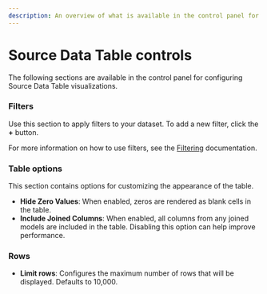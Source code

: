 ```yaml
---
description: An overview of what is available in the control panel for configuring Source Data Table visualizations.
---
```


# Source Data Table controls

The following sections are available in the control panel for configuring Source Data Table visualizations.

### Filters

Use this section to apply filters to your dataset. To add a new filter, click the **+** button.

For more information on how to use filters, see the [Filtering](../filter) documentation.

### Table options
This section contains options for customizing the appearance of the table.
- **Hide Zero Values**: When enabled, zeros are rendered as blank cells in the table.
- **Include Joined Columns**: When enabled, all columns from any joined models are included in the table. Disabling this option can help improve performance.

### Rows

- **Limit rows**: Configures the maximum number of rows that will be displayed. Defaults to 10,000.
